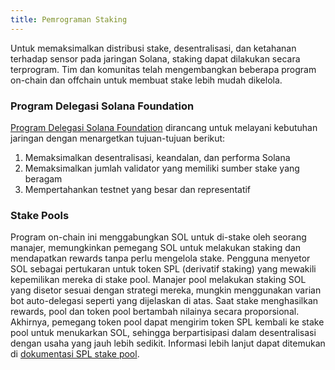 ```yaml
---
title: Pemrograman Staking
---
```


Untuk memaksimalkan distribusi stake, desentralisasi, dan ketahanan terhadap
sensor pada jaringan Solana, staking dapat dilakukan secara terprogram. Tim dan
komunitas telah mengembangkan beberapa program on-chain dan offchain untuk
membuat stake lebih mudah dikelola.

### Program Delegasi Solana Foundation

[Program Delegasi Solana Foundation](https://solana.org/delegation-program)
dirancang untuk melayani kebutuhan jaringan dengan menargetkan tujuan-tujuan
berikut:

1. Memaksimalkan desentralisasi, keandalan, dan performa Solana
2. Memaksimalkan jumlah validator yang memiliki sumber stake yang beragam
3. Mempertahankan testnet yang besar dan representatif

### Stake Pools

Program on-chain ini menggabungkan SOL untuk di-stake oleh seorang manajer,
memungkinkan pemegang SOL untuk melakukan staking dan mendapatkan rewards tanpa
perlu mengelola stake. Pengguna menyetor SOL sebagai pertukaran untuk token SPL
(derivatif staking) yang mewakili kepemilikan mereka di stake pool. Manajer pool
melakukan staking SOL yang disetor sesuai dengan strategi mereka, mungkin
menggunakan varian bot auto-delegasi seperti yang dijelaskan di atas. Saat stake
menghasilkan rewards, pool dan token pool bertambah nilainya secara
proporsional. Akhirnya, pemegang token pool dapat mengirim token SPL kembali ke
stake pool untuk menukarkan SOL, sehingga berpartisipasi dalam desentralisasi
dengan usaha yang jauh lebih sedikit. Informasi lebih lanjut dapat ditemukan di
[dokumentasi SPL stake pool](https://spl.solana.com/stake-pool).
